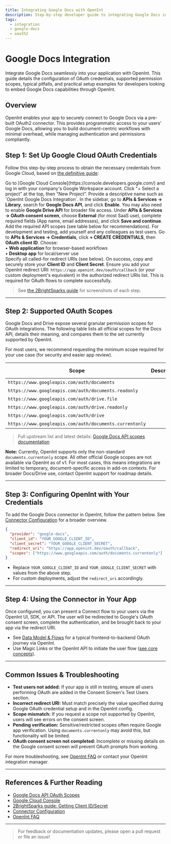 ```yaml
---
title: Integrating Google Docs with OpenInt
description: Step-by-step developer guide to integrating Google Docs into your app using the OpenInt platform.
tags:
  - integration
  - google-docs
  - oauth2
---
```


# Google Docs Integration

Integrate Google Docs seamlessly into your application with OpenInt. This guide details the configuration of OAuth credentials, supported permission scopes, typical pitfalls, and practical setup examples for developers looking to embed Google Docs capabilities through OpenInt.

## Overview

OpenInt enables your app to securely connect to Google Docs via a pre-built OAuth2 connector. This provides programmatic access to your users' Google Docs, allowing you to build document-centric workflows with minimal overhead, while managing authentication and permissions compliantly.

## Step 1: Set Up Google Cloud OAuth Credentials

Follow this step-by-step process to obtain the necessary credentials from Google Cloud, based on [the definitive guide](https://www.2brightsparks.com/resources/articles/gdriveclientid.html):

<Steps>
  <Step title="Log in to Google Cloud Console">
    Go to [Google Cloud Console](https://console.developers.google.com/) and log in with your company's Google Workspace account.
  </Step>
  <Step title="Create a Project">
    Click "+ Select a project" at the top, then "New Project". Provide a descriptive name such as `OpenInt Google Docs Integration`.
  </Step>
  <Step title="Enable the Google Docs API">
    In the sidebar, go to <b>APIs & Services → Library</b>, search for <b>Google Docs API</b>, and click <b>Enable</b>. You may also need to enable <b>Google Drive API</b> for broader file access.
  </Step>
  <Step title="Configure the OAuth Consent Screen">
    Under <b>APIs & Services → OAuth consent screen</b>, choose <b>External</b> (for most SaaS use), complete required fields (App name, email addresses), and click <b>Save and continue</b>.
  </Step>
  <Step title="Add Required Scopes">
    Add the required API scopes (see table below for recommendations). For development and testing, add yourself and any colleagues as test users.
  </Step>
  <Step title="Create OAuth Credentials">
    Go to <b>APIs & Services → Credentials</b>, click <b>+ CREATE CREDENTIALS</b>, then <b>OAuth client ID</b>. Choose:<br/>
      • <b>Web application</b> for browser-based workflows<br/>
      • <b>Desktop app</b> for local/server use<br/>
    Specify all called-for redirect URIs (see below). On success, copy and securely store your <b>Client ID</b> and <b>Client Secret</b>.
  </Step>
  <Step title="Set Redirect URIs">
    Ensure you add your OpenInt redirect URI: <code>https://app.openint.dev/oauth/callback</code> (or your custom deployment's equivalent) in the authorized redirect URIs list. This is required for OAuth flows to complete successfully.
  </Step>
</Steps>

> See [the 2BrightSparks guide](https://www.2brightsparks.com/resources/articles/gdriveclientid.html) for screenshots of each step.

---

## Step 2: Supported OAuth Scopes

Google Docs and Drive expose several granular permission scopes for OAuth integrations. The following table lists all official scopes for the Docs API, details their meaning, and compares them to the set currently supported by OpenInt.

For most users, we recommend requesting the minimum scope required for your use case (for security and easier app review).

<Table>
  <thead>
    <tr>
      <th>Scope</th>
      <th>Description</th>
      <th>Google Supported</th>
      <th>OpenInt Supported</th>
    </tr>
  </thead>
  <tbody>
    <tr>
      <td><code>https://www.googleapis.com/auth/documents</code></td>
      <td><Tooltip text="Full read/write access to Google Docs documents. Allows creating, reading, updating, and deleting any document in the user's account."/> </td>
      <td>✅</td>
      <td>❌</td>
    </tr>
    <tr>
      <td><code>https://www.googleapis.com/auth/documents.readonly</code></td>
      <td><Tooltip text="Read-only access to all Google Docs documents. Viewing content and metadata but no modification allowed."/></td>
      <td>✅</td>
      <td>❌</td>
    </tr>
    <tr>
      <td><code>https://www.googleapis.com/auth/drive.file</code></td>
      <td><Tooltip text="Read/write access to Google Drive files the app has created or opened. Recommended for narrow, per-file access."/></td>
      <td>✅</td>
      <td>❌</td>
    </tr>
    <tr>
      <td><code>https://www.googleapis.com/auth/drive.readonly</code></td>
      <td><Tooltip text="Read-only access to all Google Drive files including Docs. Wider than drive.file, without edit rights."/></td>
      <td>✅</td>
      <td>❌</td>
    </tr>
    <tr>
      <td><code>https://www.googleapis.com/auth/drive</code></td>
      <td><Tooltip text="Full drive-wide access: read, write, and modify all files in the user's Google Drive, including Docs."/></td>
      <td>✅</td>
      <td>❌</td>
    </tr>
    <tr>
      <td><code>https://www.googleapis.com/auth/documents.currentonly</code></td>
      <td><Tooltip text="(Unofficial/limited) Access only to the currently open Google Docs document (usually for Docs add-ons). Most restrictive; may not be officially supported."/></td>
      <td>❌</td>
      <td>✅</td>
    </tr>
  </tbody>
</Table>

> Full upstream list and latest details: [Google Docs API scopes documentation](https://developers.google.com/workspace/docs/api/auth)

**Note:** Currently, OpenInt supports only the non-standard `documents.currentonly` scope. All other official Google scopes are not available via OpenInt as of v1. For most cases, this means integrations are limited to temporary, document-specific access in add-on contexts. For broader Docs/Drive use, contact OpenInt support for roadmap details.

---

## Step 3: Configuring OpenInt with Your Credentials

To add the Google Docs connector in OpenInt, follow the pattern below. See [Connector Configuration](/core-concepts-v0/connector-config) for a broader overview.

```json title="OpenInt Google Docs Connector Config"
{
  "provider": "google-docs",
  "client_id": "YOUR_GOOGLE_CLIENT_ID",
  "client_secret": "YOUR_GOOGLE_CLIENT_SECRET",
  "redirect_uri": "https://app.openint.dev/oauth/callback",
  "scopes": ["https://www.googleapis.com/auth/documents.currentonly"]
}
```

- Replace `YOUR_GOOGLE_CLIENT_ID` and `YOUR_GOOGLE_CLIENT_SECRET` with values from the above step.
- For custom deployments, adjust the `redirect_uri` accordingly.

---

## Step 4: Using the Connector in Your App

Once configured, you can present a Connect flow to your users via the OpenInt UI, SDK, or API. The user will be redirected to Google's OAuth consent screen, complete the authentication, and be brought back to your app via the redirect URI.

- See [Data Model & Flows](/connect/data-flow) for a typical frontend-to-backend OAuth journey via OpenInt.
- Use Magic Links or the OpenInt API to initiate the user flow ([see core concepts](/core-concepts-v0/magic-link)).

---

## Common Issues & Troubleshooting

- **Test users not added:** If your app is still in testing, ensure all users performing OAuth are added in the Consent Screen's Test Users section.
- **Incorrect redirect URI:** Must match precisely the value specified during Google OAuth credential setup and in the OpenInt config.
- **Scope mismatch:** If you request a scope not supported by OpenInt, users will see errors on the consent screen.
- **Pending verification:** Sensitive/restricted scopes often require Google app verification. Using `documents.currentonly` may avoid this, but functionality will be limited.
- **OAuth consent screen not completed:** Incomplete or missing details on the Google consent screen will prevent OAuth prompts from working.

For more troubleshooting, see [OpenInt FAQ](/connect/faq) or contact your OpenInt integration manager.

---

## References & Further Reading

- [Google Docs API OAuth Scopes](https://developers.google.com/workspace/docs/api/auth)
- [Google Cloud Console](https://console.developers.google.com/)
- [2BrightSparks guide: Getting Client ID/Secret](https://www.2brightsparks.com/resources/articles/gdriveclientid.html)
- [Connector Configuration](/core-concepts-v0/connector-config)
- [OpenInt FAQ](/connect/faq)

---

> For feedback or documentation updates, please open a pull request or file an issue!
